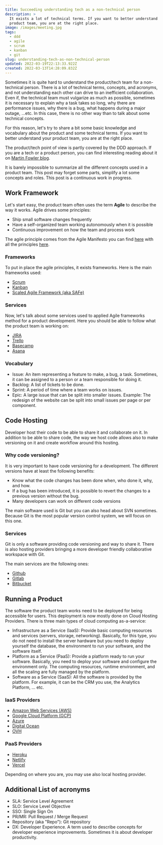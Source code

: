 ```yaml
---
title: Succeeding understanding tech as a non-technical person
description: >
  It exists a lot of technical terms. If you want to better understand the
  product team, you are at the right place.
image: /images/meeting.jpg
tags:
  - ddd
  - agile
  - scrum
  - kanban
  - git
slug: understanding-tech-as-non-technical-person
updated: 2022-03-19T22:13:33.922Z
created: 2022-03-13T14:28:09.832Z
---
```


Sometimes it is quite hard to understand the product/tech team for a non-technical person. There is a lot of technical terms, concepts, and acronyms, and not understanding each other can drive to an inefficient collaboration. Even if, the technical team must vulgarize as much as possible, sometimes it is necessary to explain why a task takes so long, why there are performance issues, why there is a bug, what happens during a major outage, ...etc. In this case, there is no other way than to talk about some technical concepts.

For this reason, let's try to share a bit some basic knowledge and vocabulary about the product and some technical terms. If you want to better understand your product team, you are at the right place.

The product/tech point of view is partly covered by the DDD approach. If you are a tech or a product person, you can find interesting reading about it on [Martin Fowler blog](https://martinfowler.com/tags/domain%20driven%20design.html).

It is barely impossible to summarize all the different concepts used in a product team. This post may forget some parts, simplify a lot some concepts and roles. This post is a continuous work in progress.

## Work Framework

Let's start easy, the product team often uses the term **Agile** to describe the way it works. Agile drives some principles:

- Ship small software changes frequently
- Have a self-organized team working autonomously when it is possible
- Continuous improvement on how the team and process work

The agile principle comes from the Agile Manifesto you can find [here](https://agilemanifesto.org/) with all the principles [here](https://agilemanifesto.org/principles.html).

### Frameworks

To put in place the agile principles, it exists frameworks. Here is the main frameworks used:

- [Scrum](https://www.scrum.org/)
- [Kanban](https://www.atlassian.com/agile/kanban)
- [Scaled Agile Framework (aka SAFe)](https://www.scaledagileframework.com/)

### Services

Now, let's talk about some services used to applied Agile frameworks method for a product development. Here you should be able to follow what the product team is working on:

- [JIRA](https://www.atlassian.com/software/jira)
- [Trello](https://trello.com/en)
- [Basecamp](https://basecamp.com/)
- [Asana](https://asana.com/)

### Vocabulary

- Issue: An item representing a feature to make, a bug, a task. Sometimes, it can be assigned to a person or a team responsible for doing it.
- Backlog: A list of tickets to be done.
- Sprint: A period of time where a team works on issues.
- Epic: A large issue that can be split into smaller issues. Example: The redesign of the website can be split into small issues per page or per component.

<!-- ## Product Development

### Frontend

### Backend -->

<!-- ## Developer Roles

Development of a product implies a lot of roles. Here is a list of the most important roles:
- Backend Developer: A developer who is in charge of the backend part of the software.
- Frontend Developer: A developer who is in charge of the frontend part of the software, mostly the UI/UX integration part.
- Fullstack Developer: It is quite an umbrella term for both backend and frontend development. The fullstack developer usually works on all the parts of the software from the frontend to the backend part.
  Site Reliability Engineer (SRE): An engineer is responsible for making the service up and running with the best quality of service possible for the product users.
- QA Enginner : A developer who is in charge of the quality of the software. Depending the company, he can make the quality assurance or help developers to put in place the quality into their development cycle. -->
  <!-- UX/UI Designer :
  Product Owner :
  Software Architect:
  Solutions Architect:
  DevSecOps: -->

<!-- TODO: Talk about languages, libraries, frameworks, ... -->

<!-- TODO: What is Open Source? -->
<!-- TODO: Code License -->

## Code Hosting

Developer host their code to be able to share it and collaborate on it. In addition to be able to share code, the way we host code allows also to make versioning on it and create workflow around this hosting.

### Why code versioning?

It is very important to have code versioning for a development. The different versions have at least the following benefits:

- Know what the code changes has been done when, who done it, why, and how.
- If a bug has been introduced, it is possible to revert the changes to a previous version without the bug.
- Many developers can work on different code versions

The main software used is Git but you can also head about SVN sometimes. Because Git is the most popular version control system, we will focus on this one.

### Services

Git is only a software providing code versioning and way to share it. There is also hosting providers bringing a more developer friendly collaborative workspace with Git.

The main services are the following ones:

- [Github](https://github.com/)
- [Gitlab](https://gitlab.com/)
- [Bitbucket](https://bitbucket.org/product/)

## Running a Product

The software the product team works need to be deployed for being accessible for users. This deployment is now mostly done on Cloud Hosting Providers. There is three main types of cloud computing as-a-service:

- Infrastructure as a Service (IaaS): Provide basic computing resources and services (servers, storage, networking). Basically, for this type, you do not need to install the server hardware but you need to deploy yourself the database, the environment to run your software, and the software itself.
- Platform as a Service (PaaS): Provide a platform ready to run your software. Basically, you need to deploy your software and configure the environment only. The computing resources, runtime environment, and all the scaling are fully managed by the platform.
- Software as a Service (SaaS): All the software is provided by the platform. For example, it can be the CRM you use, the Analytics Platform, ... etc.

### IaaS Providers

- [Amazon Web Services (AWS)](https://aws.amazon.com/)
- [Google Cloud Platform (GCP)](https://cloud.google.com/)
- [Azure](https://azure.microsoft.com/)
- [Digital Ocean](https://www.digitalocean.com/)
- [OVH](https://www.ovh.com/)

### PaaS Providers

- [Heroku](https://www.heroku.com/)
- [Netlify](https://www.netlify.com/)
- [Vercel](https://vercel.com/)

Depending on where you are, you may use also local hosting provider.

## Additional List of acronyms

- SLA: Service Level Agreement
- SLO: Service Level Objective
- SSO: Single Sign On
- PR/MR: Pull Request / Merge Request
- Repository (aka "Repo"): Git repository
- DX: Developer Experience. A term used to describe concepts for developer experience improvements. Sometimes it is about developer productivity.
